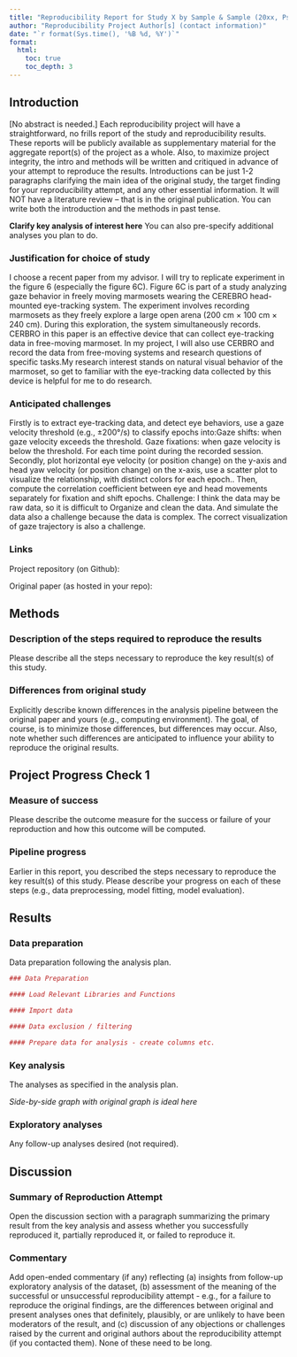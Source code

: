 ```yaml
---
title: "Reproducibility Report for Study X by Sample & Sample (20xx, Psychological Science)"
author: "Reproducibility Project Author[s] (contact information)"
date: "`r format(Sys.time(), '%B %d, %Y')`"
format:
  html:
    toc: true
    toc_depth: 3
---
```


<!-- Reproducibility reports should all use this template to standardize reporting across projects. These reports will be public supplementary materials that accompany the summary report(s) of the aggregate results. -->

## Introduction

[No abstract is needed.]  Each reproducibility project will have a straightforward, no frills report of the study and reproducibility results. These reports will be publicly available as supplementary material for the aggregate report(s) of the project as a whole.  Also, to maximize project integrity, the intro and methods will be written and critiqued in advance of your attempt to reproduce the results. Introductions can be just 1-2 paragraphs clarifying the main idea of the original study, the target finding for your reproducibility attempt, and any other essential information.  It will NOT have a literature review -- that is in the original publication. You can write both the introduction and the methods in past tense.  

**Clarify key analysis of interest here**  You can also pre-specify additional analyses you plan to do.

### Justification for choice of study

I choose a recent paper from my advisor. I will try to replicate experiment in the figure 6 (especially the figure 6C). Figure 6C is part of a study analyzing gaze behavior in freely moving marmosets wearing the CEREBRO head-mounted eye-tracking system. The experiment involves recording marmosets as they freely explore a large open arena (200 cm × 100 cm × 240 cm). During this exploration, the system simultaneously records. CERBRO in this paper is an effective device that can collect eye-tracking data in free-moving marmoset. In my project, I will also use CERBRO and record the data from free-moving systems and research questions of specific tasks.My research interest stands on natural visual behavior of the marmoset, so get to familiar with the eye-tracking data collected by this device is helpful for me to do research. 

### Anticipated challenges

Firstly is to extract eye-tracking data, and detect eye behaviors,  use a gaze velocity threshold (e.g., ±200°/s) to classify epochs into:Gaze shifts: when gaze velocity exceeds the threshold. Gaze fixations: when gaze velocity is below the threshold. For each time point during the recorded session. Secondly, plot horizontal eye velocity (or position change) on the y-axis and head yaw velocity (or position change) on the x-axis, use a scatter plot to visualize the relationship, with distinct colors for each epoch.. Then, compute the correlation coefficient between eye and head movements separately for fixation and shift epochs.
Challenge: I think the data may be raw data, so it is difficult to Organize and clean the data. And simulate the data also a challenge because the data is complex. The correct visualization of gaze trajectory is also a challenge. 

### Links

Project repository (on Github): 

Original paper (as hosted in your repo): 

## Methods

### Description of the steps required to reproduce the results

Please describe all the steps necessary to reproduce the key result(s) of this study. 

### Differences from original study

Explicitly describe known differences in the analysis pipeline between the original paper and yours (e.g., computing environment). The goal, of course, is to minimize those differences, but differences may occur. Also, note whether such differences are anticipated to influence your ability to reproduce the original results.

## Project Progress Check 1

### Measure of success

Please describe the outcome measure for the success or failure of your reproduction and how this outcome will be computed.


### Pipeline progress

Earlier in this report, you described the steps necessary to reproduce the key result(s) of this study. Please describe your progress on each of these steps (e.g., data preprocessing, model fitting, model evaluation).


## Results

### Data preparation

Data preparation following the analysis plan.
	
```r
### Data Preparation

#### Load Relevant Libraries and Functions

#### Import data

#### Data exclusion / filtering

#### Prepare data for analysis - create columns etc.
```

### Key analysis

The analyses as specified in the analysis plan.  

*Side-by-side graph with original graph is ideal here*

### Exploratory analyses

Any follow-up analyses desired (not required).  

## Discussion

### Summary of Reproduction Attempt

Open the discussion section with a paragraph summarizing the primary result from the key analysis and assess whether you successfully reproduced it, partially reproduced it, or failed to reproduce it.  

### Commentary

Add open-ended commentary (if any) reflecting (a) insights from follow-up exploratory analysis of the dataset, (b) assessment of the meaning of the successful or unsuccessful reproducibility attempt - e.g., for a failure to reproduce the original findings, are the differences between original and present analyses ones that definitely, plausibly, or are unlikely to have been moderators of the result, and (c) discussion of any objections or challenges raised by the current and original authors about the reproducibility attempt (if you contacted them).  None of these need to be long.
